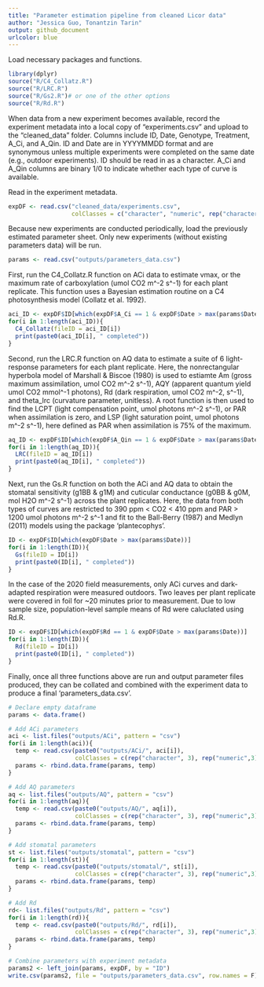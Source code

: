 ```yaml
---
title: "Parameter estimation pipeline from cleaned Licor data"
author: "Jessica Guo, Tonantzin Tarin"
output: github_document
urlcolor: blue
---
```


Load necessary packages and functions. 
```r
library(dplyr)
source("R/C4_Collatz.R")
source("R/LRC.R")
source("R/Gs2.R")# or one of the other options
source("R/Rd.R")
```


When data from a new experiment becomes available, record the experiment metadata into a local copy of "experiments.csv" and upload to the "cleaned_data" folder. Columns include ID, Date, Genotype, Treatment, A_Ci, and A_Qin. ID and Date are in YYYYMMDD format and are synonymous unless multiple experiments were completed on the same date (e.g., outdoor experiments). ID should be read in as a character. A_Ci and A_Qin columns are binary 1/0 to indicate whether each type of curve is available. 

Read in the experiment metadata. 
```r
expDF <- read.csv("cleaned_data/experiments.csv",
                  colClasses = c("character", "numeric", rep("character",2), rep("numeric",2)))
```

Because new experiments are conducted periodically, load the previously estimated parameter sheet. Only new  experiments (without existing parameters data) will be run. 
```r
params <- read.csv("outputs/parameters_data.csv")
```

First, run the C4_Collatz.R function on ACi data to estimate vmax, or the maximum rate of carboxylation (umol CO2 m^-2 s^-1) for each plant replicate. This function uses a Bayesian estimation routine on a C4 photosynthesis model (Collatz et al. 1992). 
```r
aci_ID <- expDF$ID[which(expDF$A_Ci == 1 & expDF$Date > max(params$Date))] 
for(i in 1:length(aci_ID)){
  C4_Collatz(fileID = aci_ID[i])
  print(paste0(aci_ID[i], " completed"))
}
```

Second, run the LRC.R function on AQ data to estimate a suite of 6 light-response parameters for each plant replicate.  Here, the nonrectangular hyperbola model of Marshall & Biscoe (1980) is used to estiamte Am (gross maximum assimilation, umol CO2 m^-2 s^-1), AQY (apparent quantum yield umol CO2 mmol^-1 photons), Rd (dark respiration, umol CO2 m^-2, s^-1), and theta_lrc (curvature parameter, unitless). A root function is then used to find the LCPT (light compensation point, umol photons m^-2 s^-1), or PAR when assimilation is zero, and LSP (light saturation point, umol photons m^-2 s^-1), here defined as PAR when assimilation is 75% of the maximum. 
```r
aq_ID <- expDF$ID[which(expDF$A_Qin == 1 & expDF$Date > max(params$Date))]
for(i in 1:length(aq_ID)){
  LRC(fileID = aq_ID[i])
  print(paste0(aq_ID[i], " completed"))
}
```

Next, run the Gs.R function on both the ACi and AQ data to obtain the stomatal sensitivity (g1BB & g1M) and cuticular conductance (g0BB & g0M, mol H2O m^-2 s^-1) across the plant replicates. Here, the data from both types of curves are restricted to 390 ppm < CO2 < 410 ppm and PAR > 1200 umol photons m^-2 s^-1 and fit to the Ball-Berry (1987) and Medlyn (2011) models using the package 'plantecophys'. 
```r
ID <- expDF$ID[which(expDF$Date > max(params$Date))]
for(i in 1:length(ID)){
  Gs(fileID = ID[i])
  print(paste0(ID[i], " completed"))
}
```

In the case of the 2020 field measurements, only ACi curves and dark-adapted respiration were measured outdoors. Two leaves per plant replicate were covered in foil for ~20 minutes prior to measurement. Due to low sample size, population-level sample means of Rd were caluclated using Rd.R. 
```r
ID <- expDF$ID[which(expDF$Rd == 1 & expDF$Date > max(params$Date))]
for(i in 1:length(ID)){
  Rd(fileID = ID[i])
  print(paste0(ID[i], " completed"))
}
```

Finally, once all three functions above are run and output parameter files produced, they can be collated and combined with the experiment data to produce a final 'parameters_data.csv'. 
```r
# Declare empty dataframe
params <- data.frame()

# Add ACi parameters
aci <- list.files("outputs/ACi", pattern = "csv")
for(i in 1:length(aci)){
  temp <- read.csv(paste0("outputs/ACi/", aci[i]),
                   colClasses = c(rep("character", 3), rep("numeric",3), "character"))
  params <- rbind.data.frame(params, temp)
}

# Add AQ parameters
aq <- list.files("outputs/AQ", pattern = "csv")
for(i in 1:length(aq)){
  temp <- read.csv(paste0("outputs/AQ/", aq[i]),
                   colClasses = c(rep("character", 3), rep("numeric",3), "character"))
  params <- rbind.data.frame(params, temp)
}

# Add stomatal parameters
st <- list.files("outputs/stomatal", pattern = "csv")
for(i in 1:length(st)){
  temp <- read.csv(paste0("outputs/stomatal/", st[i]),
                   colClasses = c(rep("character", 3), rep("numeric",3), "character"))
  params <- rbind.data.frame(params, temp)
}

# Add Rd
rd<- list.files("outputs/Rd", pattern = "csv")
for(i in 1:length(rd)){
  temp <- read.csv(paste0("outputs/Rd/", rd[i]),
                   colClasses = c(rep("character", 3), rep("numeric",3), "character"))
  params <- rbind.data.frame(params, temp)
}

# Combine parameters with experiment metadata
params2 <- left_join(params, expDF, by = "ID")
write.csv(params2, file = "outputs/parameters_data.csv", row.names = F)
```


